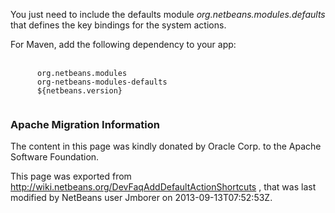 <!--

    Licensed to the Apache Software Foundation (ASF) under one
    or more contributor license agreements.  See the NOTICE file
    distributed with this work for additional information
    regarding copyright ownership.  The ASF licenses this file
    to you under the Apache License, Version 2.0 (the
    "License"); you may not use this file except in compliance
    with the License.  You may obtain a copy of the License at

      http://www.apache.org/licenses/LICENSE-2.0

    Unless required by applicable law or agreed to in writing,
    software distributed under the License is distributed on an
    "AS IS" BASIS, WITHOUT WARRANTIES OR CONDITIONS OF ANY
    KIND, either express or implied.  See the License for the
    specific language governing permissions and limitations
    under the License.

-->
You just need to include the defaults module ''org.netbeans.modules.defaults'' that defines the key bindings for the system actions.

For Maven, add the following dependency to your app:

   <dependency>
       <groupId>org.netbeans.modules</groupId>
       <artifactId>org-netbeans-modules-defaults</artifactId>
       <version>${netbeans.version}</version>        
   </dependency>

===Apache Migration Information===

The content in this page was kindly donated by Oracle Corp. to the
Apache Software Foundation.

This page was exported from http://wiki.netbeans.org/DevFaqAddDefaultActionShortcuts , 
that was last modified by NetBeans user Jmborer 
on 2013-09-13T07:52:53Z.

